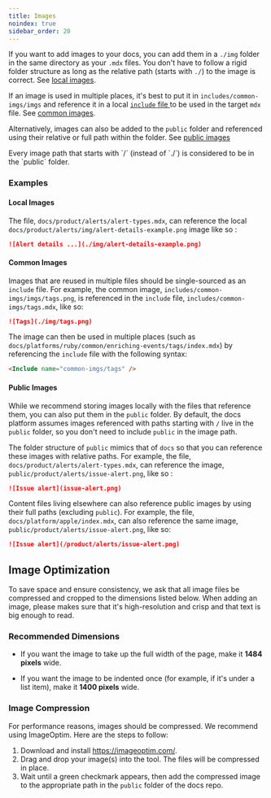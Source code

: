 ```yaml
---
title: Images
noindex: true
sidebar_order: 20
---
```


If you want to add images to your docs, you can add them in a `./img` folder in the same directory as your `.mdx` files.
You don't have to follow a rigid folder structure as long as the relative path (starts with `./`) to the image is correct. See [local images](#local-images).

If an image is used in multiple places, it's best to put it in `includes/common-imgs/imgs` and reference it in a local [`include` file ](/contributing/approach/product-docs/write-index/#includes) to be used in the target `mdx` file. See [common images](#common-images).

Alternatively, images can also be added to the `public` folder and referenced using their relative or full path within the folder. See [public images](#public-images)

<Note>
  Every image path that starts with `/` (instead of `./`) is considered to be in the `public` folder.
</Note>

### Examples

#### Local Images

The file, `docs/product/alerts/alert-types.mdx`, can reference the local `docs/product/alerts/img/alert-details-example.png` image like so :

```markdown {filename:docs/product/alerts/alert-types.mdx}
![Alert details ...](./img/alert-details-example.png)
```

#### Common Images

Images that are reused in multiple files should be single-sourced as an `include` file. For example, the common image, `includes/common-imgs/imgs/tags.png`, is referenced in the `include` file, `includes/common-imgs/tags.mdx`, like so:

```markdown {filename:includes/common-imgs/tags.mdx}
![Tags](./img/tags.png)
```

The image can then be used in multiple places (such as `docs/platforms/ruby/common/enriching-events/tags/index.mdx`) by referencing the `include` file with the following syntax:

```markdown {filename:docs/platforms/ruby/common/enriching-events/tags/index.mdx}
<Include name="common-imgs/tags" />
```

#### Public Images

While we recommend storing images locally with the files that reference them, you can also put them in the `public` folder. By default, the docs platform assumes images referenced with paths starting with `/` live in the `public` folder, so you don't need to include `public` in the image path.

The folder structure of `public` mimics that of `docs` so that you can reference these images with relative paths. For example, the file, `docs/product/alerts/alert-types.mdx`, can reference the image, `public/product/alerts/issue-alert.png`, like so :

```markdown {filename:docs/product/alerts/alert-types.mdx}
![Issue alert](issue-alert.png)
```

Content files living elsewhere can also reference public images by using their full paths (excluding `public`). For example, the file, `docs/platform/apple/index.mdx`, can also reference the same image, `public/product/alerts/issue-alert.png`, like so:

```markdown {filename:docs/platform/apple/index.mdx}
![Issue alert](/product/alerts/issue-alert.png)
```

## Image Optimization

To save space and ensure consistency, we ask that all image files be compressed and cropped to the dimensions listed below. When adding an image, please makes sure that it's high-resolution and crisp and that text is big enough to read.

### Recommended Dimensions
- If you want the image to take up the full width of the page, make it **1484 pixels** wide.

- If you want the image to be indented once (for example, if it's under a list item), make it **1400 pixels** wide.

### Image Compression

For performance reasons, images should be compressed. We recommend using ImageOptim. Here are the steps to follow:

1. Download and install https://imageoptim.com/.
2. Drag and drop your image(s) into the tool. The files will be compressed in place.
3. Wait until a green checkmark appears, then add the compressed image to the appropriate path in the `public` folder of the docs repo.

